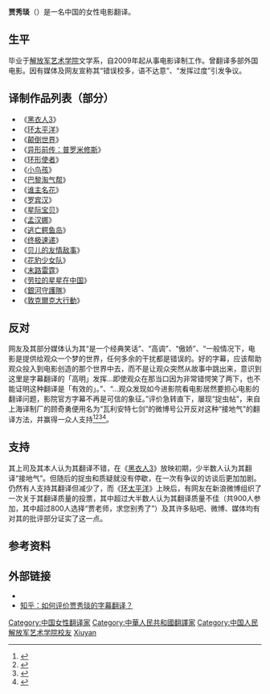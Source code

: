 {{copyedit|time=2013-08-13T13:45:29+00:00}}
{{Notability Unreferenced |time=2013-08-13T13:39:15+00:00}} 
{{noteTA
|G1=Show
|G2=Movie
}}
'''贾秀琰'''（{{bd|1984年|||}}）是一名中国的女性电影翻译。

==生平==
毕业于[[解放军艺术学院|解放军艺术学院]]文学系，自2009年起从事电影译制工作。曾翻译多部外国电影。因有媒体及网友宣称其“错误校多，语不达意”、“发挥过度”引发争议。

== 译制作品列表（部分） ==
* 《[[黑衣人3|黑衣人3]]》
* 《[[環太平洋_(電影)|环太平洋]]》
* 《[[颠倒世界|颠倒世界]]》
* 《[[异形前传：普罗米修斯|异形前传：普罗米修斯]]》
* 《[[环形使者|环形使者]]》
* 《[[小鸟孩|小鸟孩]]》
* 《[[巴黎淘气帮|巴黎淘气帮]]》
* 《[[谁主名花|谁主名花]]》
* 《[[罗宾汉|罗宾汉]]》
* 《[[星际宝贝|星际宝贝]]》
* 《[[孟汉娜|孟汉娜]]》
* 《[[逃亡鳄鱼岛|逃亡鳄鱼岛]]》
* 《[[终极速递|终极速递]]》
* 《[[贝儿的友情敌事|贝儿的友情敌事]]》
* 《[[花豹少女队|花豹少女队]]》
* 《[[末路雷霆|末路雷霆]]》
* 《[[劳拉的星星在中国|劳拉的星星在中国]]》
* 《[[銀河守護隊|銀河守護隊]]》
* 《[[敦克爾克大行動|敦克爾克大行動]]》

== 反对 ==
网友及其部分媒体认为其“是一个经典笑话”、“高调”、“傲娇”、“一般情况下，电影是提供给观众一个梦的世界，任何多余的干扰都是错误的。好的字幕，应该帮助观众投入到电影创造的那个世界中去，而不是让观众突然从故事中跳出来，意识到这里是字幕翻译的「高明」发挥…即使观众在那当口因为非常错愕笑了两下，也不能证明这种翻译是「有效的」。”、“…观众发现如今进影院看电影居然要担心电影的翻译问题，影院官方字幕不再是可信的象征。”评价急转直下，屡现“捉虫帖”，来自上海译制厂的顾奇勇便用名为“瓦利安特七剑”的微博号公开反对这种“接地气”的翻译方法，并赢得一众人支持<ref>{{cite web |url=http://news.mtime.com/2013/08/07/1515960.html |title=机甲为何打天马流星拳 |date=2013-08-05 |website=时光网 |accessdate=2013-08-16 |archive-date=2017-11-07 |archive-url=https://web.archive.org/web/20171107024757/http://news.mtime.com/2013/08/07/1515960.html |dead-url=no }}</ref><ref>{{cite web |url=http://enjoy.eastday.com/e/20130804/u1a7568357.html |title=《环太平洋》翻译过度 "天马流星拳"叫观众欲哭无泪 |date=2013-08-05 |website=东方娱乐 |accessdate=2013-08-16 |archive-url=https://web.archive.org/web/20131021070809/http://enjoy.eastday.com/e/20130804/u1a7568357.html |archive-date=2013-10-21 |dead-url=yes }}</ref><ref>{{cite web |url=http://ent.qq.com/zt2013/dianyingshuo/Vol12.htm |title=字幕君，你又调皮了！贾翻独家回应《环太》 |date=2013-08-05 |website=腾讯娱乐 |accessdate=2013-08-16 |archive-date=2017-11-07 |archive-url=https://web.archive.org/web/20171107025246/http://ent.qq.com/zt2013/dianyingshuo/Vol12.htm |dead-url=no }}</ref><ref>{{cite web |url=http://www.qikan.com.cn/Article/bjqn/bjqn201225/bjqn20122509.html |title=贾秀琰:欢迎来捉我的虫 |date=2013-08-05 |website=北京青年 |accessdate=2013-08-16 |archive-date=2017-11-07 |archive-url=https://web.archive.org/web/20171107034133/http://www.qikan.com.cn/Article/bjqn/bjqn201225/bjqn20122509.html |dead-url=no }}</ref>。

== 支持 == 
其上司及其本人认为其翻译不错，在《[[黑衣人3|黑衣人3]]》放映初期，少半数人认为其翻译“接地气”。但随后的捉虫和质疑就没有停歇，在一次有争议的访谈后更加加剧。仍然有人支持其翻译但减少了，而《[[環太平洋_(電影)|环太平洋]]》上映后，有网友在新浪微博组织了一次关于其翻译质量的投票，其中超过大半数人认为其翻译质量不佳（共900人参加，其中超过800人选择“贾老师，求您别秀了”）及其许多贴吧、微博、媒体均有对其的批评部分证实了这一点。

== 参考资料 ==
{{Reflist}}

== 外部链接 ==
* {{Sinaweibo|1005051490557327}}
* [http://www.zhihu.com/question/21401843 知乎：如何评价贾秀琰的字幕翻译？] {{Wayback|url=http://www.zhihu.com/question/21401843 |date=20161108092041 }}

{{DEFAULTSORT:Jia Xiuyan}}
[[Category:中国女性翻译家|Category:中国女性翻译家]]
[[Category:中華人民共和國翻譯家|Category:中華人民共和國翻譯家]]
[[Category:中国人民解放军艺术学院校友|Category:中国人民解放军艺术学院校友]]
[[Category:贾姓|Xiuyan]]